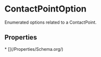 # ContactPointOption

Enumerated options related to a ContactPoint.

## Properties

<Grid>
* [](/Properties/Schema.org/)

</Grid>

